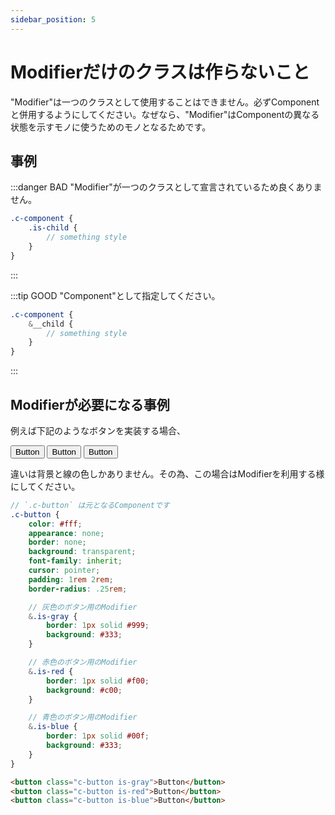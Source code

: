```yaml
---
sidebar_position: 5
---
```


# Modifierだけのクラスは作らないこと

"Modifier"は一つのクラスとして使用することはできません。必ずComponentと併用するようにしてください。なぜなら、"Modifier"はComponentの異なる状態を示すモノに使うためのモノとなるためです。

## 事例

:::danger BAD
"Modifier"が一つのクラスとして宣言されているため良くありません。

```scss
.c-component {
    .is-child {
        // something style
    }
}
```
:::

:::tip GOOD
"Component"として指定してください。

```scss
.c-component {
    &__child {
        // something style
    }
}
```
:::

## Modifierが必要になる事例

例えば下記のようなボタンを実装する場合、

<div className={styles.sample_buttons}>
    <button className={styles.sample_buttons__button}>Button</button>
    <button className={`${styles.sample_buttons__button} ${styles['is-red']}`}>Button</button>
    <button className={`${styles.sample_buttons__button} ${styles['is-blue']}`}>Button</button>
</div>

違いは背景と線の色しかありません。その為、この場合はModifierを利用する様にしてください。

<Tabs>
<TabItem value="scss" label="SCSS" default>

```scss
// `.c-button` は元となるComponentです
.c-button {
    color: #fff;
    appearance: none;
    border: none;
    background: transparent;
    font-family: inherit;
    cursor: pointer;
    padding: 1rem 2rem;
    border-radius: .25rem;

    // 灰色のボタン用のModifier
    &.is-gray {
        border: 1px solid #999;
        background: #333;
    }

    // 赤色のボタン用のModifier
    &.is-red {
        border: 1px solid #f00;
        background: #c00;
    }

    // 青色のボタン用のModifier
    &.is-blue {
        border: 1px solid #00f;
        background: #333;
    }
}
```

</TabItem>
<TabItem value="html" label="HTML">

```html
<button class="c-button is-gray">Button</button>
<button class="c-button is-red">Button</button>
<button class="c-button is-blue">Button</button>
```

</TabItem>
</Tabs>

